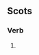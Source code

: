==Scots==

===Verb===
{{infl|sco|verb}}

# {{third-person singular of|tirl|lang=Scots}}
{{count page|[[Wiktionary:Page count]]}}